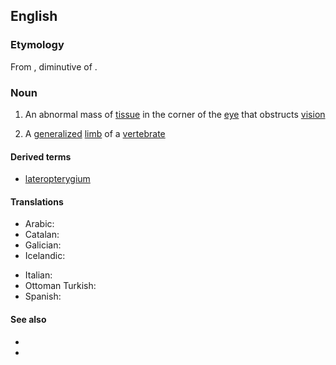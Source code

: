 ==English==

===Etymology===
From {{bor|en|grc|πτερύγιον}}, diminutive of {{m|grc|πτέρυξ|t=wing}}.

===Noun===
{{wikipedia}}
{{en-noun|s|pterygia}}

# {{lb|en|pathology}} An abnormal mass of [[tissue]] in the corner of the [[eye]] that obstructs [[vision]]
# {{lb|en|zoology}} A [[generalized]] [[limb]] of a [[vertebrate]]

====Derived terms====
* [[lateropterygium]]

====Translations====
{{trans-top}}
* Arabic: {{t|ar|ظُفْرَة}}
* Catalan: {{t|ca|pterigi|m}}
* Galician: {{t+|gl|pterixio|m}}
* Icelandic: {{t+|is|glæruvængur|m}}
{{trans-mid}}
* Italian: {{t+|it|pterigio|m}}
* Ottoman Turkish: {{t|ota|ظفر|tr=zıfr}}
* Spanish: {{t|es|pterigión|m}}
{{trans-bottom}}

====See also====
* {{l|en|pterygiate}}
* {{l|en|webeye}}